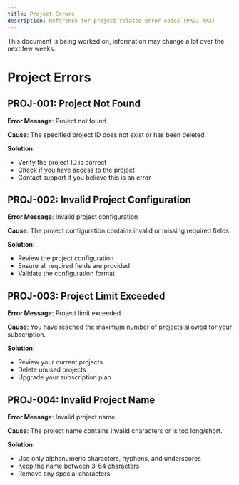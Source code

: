 ```yaml
---
title: Project Errors
description: Reference for project-related error codes (PROJ-XXX)
---
```



<Callout type="warn" title="Document Status">
  This document is being worked on, information may change a lot over the next few weeks.
</Callout>

# Project Errors

## PROJ-001: Project Not Found

**Error Message**: Project not found

**Cause**: The specified project ID does not exist or has been deleted.

**Solution**: 
- Verify the project ID is correct
- Check if you have access to the project
- Contact support if you believe this is an error

## PROJ-002: Invalid Project Configuration

**Error Message**: Invalid project configuration

**Cause**: The project configuration contains invalid or missing required fields.

**Solution**: 
- Review the project configuration
- Ensure all required fields are provided
- Validate the configuration format

## PROJ-003: Project Limit Exceeded

**Error Message**: Project limit exceeded

**Cause**: You have reached the maximum number of projects allowed for your subscription.

**Solution**: 
- Review your current projects
- Delete unused projects
- Upgrade your subscription plan

## PROJ-004: Invalid Project Name

**Error Message**: Invalid project name

**Cause**: The project name contains invalid characters or is too long/short.

**Solution**: 
- Use only alphanumeric characters, hyphens, and underscores
- Keep the name between 3-64 characters
- Remove any special characters  